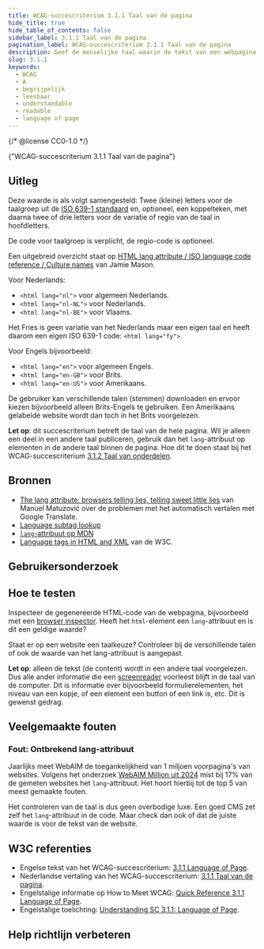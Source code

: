 ```yaml
---
title: WCAG-succescriterium 3.1.1 Taal van de pagina
hide_title: true
hide_table_of_contents: false
sidebar_label: 3.1.1 Taal van de pagina
pagination_label: WCAG-succescriterium 3.1.1 Taal van de pagina
description: Geef de menselijke taal waarin de tekst van een webpagina is geschreven aan. Dit kan door in het html-element het attribuut ‘lang’ mee te geven.
slug: 3.1.1
keywords:
  - WCAG
  - A
  - begrijpelijk
  - leesbaar
  - understandable
  - readable
  - language of page
---
```


{/* @license CC0-1.0 */}


<WcagHeadingGroup level={1} conformanceLevel="Niveau A">
  {"WCAG-succescriterium 3.1.1 Taal van de pagina"}
</WcagHeadingGroup>

## Uitleg

<Summary />

Deze waarde is als volgt samengesteld: Twee (kleine) letters voor de taalgroep uit de [ISO 639-1 standaard](https://en.wikipedia.org/wiki/List_of_ISO_639_language_codes) en, optioneel, een koppelteken, met daarna twee of drie letters voor de variatie of regio van de taal in hoofdletters.

De code voor taalgroep is verplicht, de regio-code is optioneel.

Een uitgebreid overzicht staat op [HTML lang attribute / ISO language code reference / Culture names](https://gist.github.com/JamieMason/3748498) van Jamie Mason.

Voor Nederlands:

- `<html lang="nl">` voor algemeen Nederlands.
- `<html lang="nl-NL">` voor Nederlands.
- `<html lang="nl-BE">` voor Vlaams.

Het Fries is geen variatie van het Nederlands maar een eigen taal en heeft daarom een eigen ISO 639-1 code: `<html lang="fy">`.

Voor Engels bijvoorbeeld:

- `<html lang="en">` voor algemeen Engels.
- `<html lang="en-GB">` voor Brits.
- `<html lang="en-US">` voor Amerikaans.

De gebruiker kan verschillende talen (stemmen) downloaden en ervoor kiezen bijvoorbeeld alleen Brits-Engels te gebruiken. Een Amerikaans gelabelde website wordt dan toch in het Brits voorgelezen.

**Let op**: dit succescriterium betreft de taal van de hele pagina. Wil je alleen een deel in een andere taal publiceren, gebruik dan het `lang`-attribuut op elementen in de andere taal binnen de pagina. Hoe dit te doen staat bij het WCAG-succescriterium [3.1.2 Taal van onderdelen](/wcag/3.1.2).

## Bronnen

- [<span lang="en">The lang attribute: browsers telling lies, telling sweet little lies</span>](https://www.matuzo.at/blog/lang-attribute) van Manuel Matuzović over de problemen met het automatisch vertalen met Google Translate.
- [<span lang="en">Language subtag lookup</span>](https://r12a.github.io/app-subtags/)
- [<span lang="en">`lang`-attribuut op MDN</span>](https://developer.mozilla.org/en-US/docs/Web/HTML/Global_attributes/lang)
- [<span lang="en">Language tags in HTML and XML</span>](https://www.w3.org/International/articles/language-tags/index.en) van de W3C.

## Gebruikersonderzoek

<CTAGebruikersonderzoek />

## Hoe te testen

Inspecteer de gegenereerde HTML-code van de webpagina, bijvoorbeeld met een [browser inspector](https://developer.mozilla.org/en-US/docs/Learn/Common_questions/Tools_and_setup/What_are_browser_developer_tools).
Heeft het `html`-element een `lang`-attribuut en is dit een geldige waarde?

Staat er op een website een taalkeuze? Controleer bij de verschillende talen of ook de waarde van het lang-attribuut is aangepast.

**Let op**: alleen de tekst (de content) wordt in een andere taal voorgelezen. Dus alle ander informatie die een [screenreader](/woordenlijst/#screenreader) voorleest blijft in de taal van de computer. Dit is informatie over bijvoorbeeld formulierelementen, het niveau van een kopje, of een element een button of een link is, etc. Dit is gewenst gedrag.

## Veelgemaakte fouten

### Fout: Ontbrekend lang-attribuut

Jaarlijks meet WebAIM de toegankelijkheid van 1 miljoen voorpagina's van websites. Volgens het onderzoek [WebAIM Million uit 2024](https://webaim.org/projects/million/) mist bij 17% van de gemeten websites het `lang`-attribuut. Het hoort hierbij tot de top 5 van meest gemaakte fouten.

Het controleren van de taal is dus geen overbodige luxe. Een goed CMS zet zelf het `lang`-attribuut in de code. Maar check dan ook of dat de juiste waarde is voor de tekst van de website.

## W3C referenties

- Engelse tekst van het WCAG-succescriterium: [<span lang="en">3.1.1 Language of Page</span>](https://www.w3.org/TR/WCAG22/#language-of-page).
- Nederlandse vertaling van het WCAG-succescriterium: [3.1.1 Taal van de pagina](https://www.w3.org/Translations/WCAG22-nl/#taal-van-de-pagina).
- Engelstalige informatie op <span lang="en">How to Meet WCAG</span>: [<span lang="en">Quick Reference 3.1.1 Language of Page</span>](https://www.w3.org/WAI/WCAG22/quickref/#language-of-page).
- Engelstalige toelichting: [<span lang="en">Understanding SC 3.1.1: Language of Page</span>](https://www.w3.org/WAI/WCAG22/Understanding/language-of-page.html).

<SpotlightSection>
  <Markdown omitH1 headinglevel={3}>
    <Disclaimer />
  </Markdown>
</SpotlightSection>

## Help richtlijn verbeteren

<Markdown omitH1 headinglevel={3}>
  <WCAGFooterInfo />
</Markdown>
